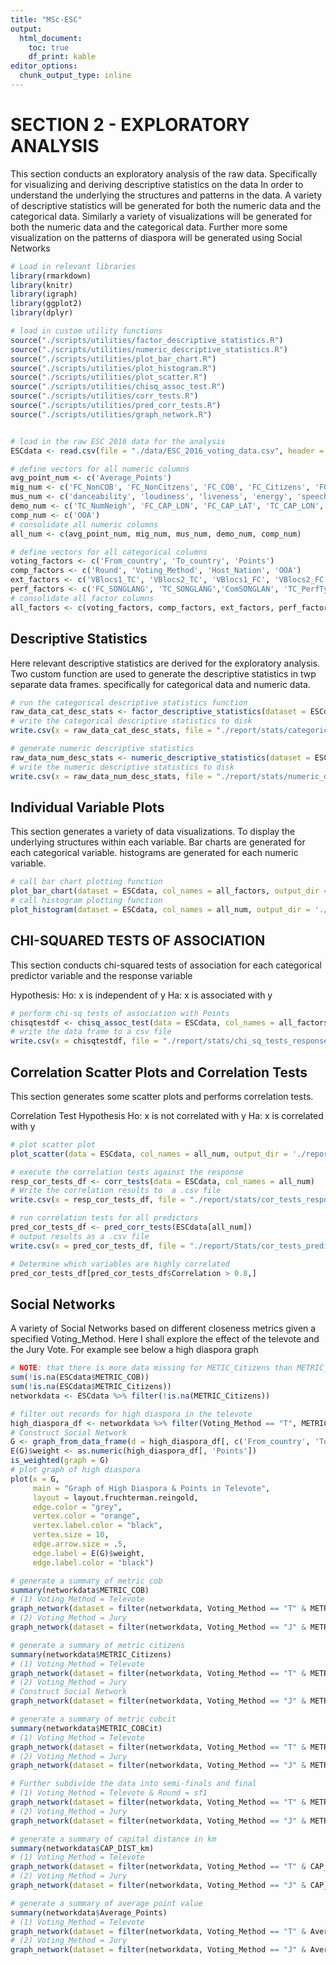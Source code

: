 ```yaml
---
title: "MSc-ESC"
output: 
  html_document:
    toc: true
    df_print: kable
editor_options: 
  chunk_output_type: inline
---
```


# SECTION 2 - EXPLORATORY ANALYSIS 

This section conducts an exploratory analysis of the raw data. Specifically for visualizing and deriving descriptive statistics on the data In order to understand the underlying the structures and patterns in the data. A variety of descriptive statistics will be generated for both the numeric data and the categorical data. Similarly a variety of visualizations will be generated for both the numeric data and the categorical data. Further more some visualization on the patterns of diaspora will be generated using Social Networks


```r
# Load in relevant libraries
library(rmarkdown)
library(knitr)
library(igraph)
library(ggplot2)
library(dplyr)

# load in custom utility functions
source("./scripts/utilities/factor_descriptive_statistics.R")
source("./scripts/utilities/numeric_descriptive_statistics.R")
source("./scripts/utilities/plot_bar_chart.R")
source("./scripts/utilities/plot_histogram.R")
source("./scripts/utilities/plot_scatter.R")
source("./scripts/utilities/chisq_assoc_test.R")
source("./scripts/utilities/corr_tests.R")
source("./scripts/utilities/pred_corr_tests.R")
source("./scripts/utilities/graph_network.R")


# load in the raw ESC 2016 data for the analysis
ESCdata <- read.csv(file = "./data/ESC_2016_voting_data.csv", header = T)
```

```r
# define vectors for all numeric columns
avg_point_num <- c('Average_Points')
mig_num <- c('FC_NonCOB', 'FC_NonCitzens', 'FC_COB', 'FC_Citizens', 'FC_Population', 'METRIC_COB', 'METRIC_Citizens', 'METRIC_COBCit')
mus_num <- c('danceability', 'loudiness', 'liveness', 'energy', 'speechiness', 'acousticness', 'instrumentalness', 'acousticness', 'valence', 'tempo', 'duration_ms')
demo_num <- c('TC_NumNeigh', 'FC_CAP_LON', 'FC_CAP_LAT', 'TC_CAP_LON', 'TC_CAP_LAT', 'FC_GDP_mil', 'TC_GDP_mil', 'GDP_PROP', 'CAP_DIST_km')
comp_num <- c('OOA')
# consolidate all numeric columns
all_num <- c(avg_point_num, mig_num, mus_num, demo_num, comp_num)

# define vectors for all categorical columns
voting_factors <- c('From_country', 'To_country', 'Points')
comp_factors <- c('Round', 'Voting_Method', 'Host_Nation', 'OOA')
ext_factors <- c('VBlocs1_TC', 'VBlocs2_TC', 'VBlocs1_FC', 'VBlocs2_FC', 'ComVBlocs1', 'ComVBlocs2', 'FC_LANGFAM', 'TC_LANGFAM', 'ComLANGFAM', 'Neighbours', 'TC_NumNeigh')
perf_factors <- c('FC_SONGLANG', 'TC_SONGLANG','ComSONGLAN', 'TC_PerfType', 'TC_SingerGender', 'key', 'mode', 'time_signature')
# consolidate all factor columns
all_factors <- c(voting_factors, comp_factors, ext_factors, perf_factors)
```

## Descriptive Statistics

Here relevant descriptive statistics are derived for the exploratory analysis. Two custom function are used to generate the descriptive statistics in twp separate data frames. specifically for categorical data and numeric data.

```r
# run the categorical descriptive statistics function
raw_data_cat_desc_stats <- factor_descriptive_statistics(dataset = ESCdata, col_names = all_factors)
# write the categorical descriptive statistics to disk
write.csv(x = raw_data_cat_desc_stats, file = "./report/stats/categorical_descriptive_statistics.csv")

# generate numeric descriptive statistics
raw_data_num_desc_stats <- numeric_descriptive_statistics(dataset = ESCdata, col_names = all_num)
# write the numeric descriptive statistics to disk
write.csv(x = raw_data_num_desc_stats, file = "./report/stats/numeric_descriptive_statistics.csv")
```

## Individual Variable Plots

This section generates a variety of data visualizations. To display the underlying structures within each variable. Bar charts are generated for each categorical variable. histograms are generated for each numeric variable.

```r
# call bar chart plotting function
plot_bar_chart(dataset = ESCdata, col_names = all_factors, output_dir = './report/plots/bar_charts')
# call histogram plotting function
plot_histogram(dataset = ESCdata, col_names = all_num, output_dir = './report/plots/histograms')
```

## CHI-SQUARED TESTS OF ASSOCIATION

This section conducts chi-squared tests of association for each categorical predictor variable and the response variable

Hypothesis:
Ho: x is independent of y
Ha: x is associated with y

```r
# perform chi-sq tests of association with Points
chisqtestdf <- chisq_assoc_test(data = ESCdata, col_names = all_factors)
# write the data frame to a csv file
write.csv(x = chisqtestdf, file = "./report/stats/chi_sq_tests_response.csv", row.names = F)
```

## Correlation Scatter Plots and Correlation Tests

This section generates some scatter plots and performs correlation tests.

Correlation Test Hypothesis
Ho: x is not correlated with y
Ha: x is correlated with y

```r
# plot scatter plot
plot_scatter(data = ESCdata, col_names = all_num, output_dir = './report/plots/scatterplots')

# execute the correlation tests against the response
resp_cor_tests_df <- corr_tests(data = ESCdata, col_names = all_num)
# Write the correlation results to  a .csv file
write.csv(x = resp_cor_tests_df, file = "./report/stats/cor_tests_response.csv", row.names = F)

# run correlation tests for all predictors
pred_cor_tests_df <- pred_corr_tests(ESCdata[all_num])
# output results as a .csv file
write.csv(x = pred_cor_tests_df, file = "./report/Stats/cor_tests_predictors.csv", row.names = F)

# Determine which variables are highly correlated
pred_cor_tests_df[pred_cor_tests_df$Correlation > 0.8,]
```

## Social Networks

A variety of Social Networks based on different closeness metrics given a specified Voting_Method. Here I shall explore the effect of the televote and the Jury Vote. For example see below a high diaspora graph

```r
# NOTE: that there is more data missing for METIC_Citizens than METRIC_COB
sum(!is.na(ESCdata$METRIC_COB))
sum(!is.na(ESCdata$METRIC_Citizens))
networkdata <- ESCdata %>% filter(!is.na(METRIC_Citizens))

# filter out records for high diaspora in the televote
high_diaspora_df <- networkdata %>% filter(Voting_Method == "T", METRIC_COB > 0.1)
# Construct Social Network
G <- graph_from_data_frame(d = high_diaspora_df[, c('From_country', 'To_country')], directed = T)
E(G)$weight <- as.numeric(high_diaspora_df[, 'Points'])
is_weighted(graph = G)
# plot graph of high diaspora
plot(x = G, 
     main = "Graph of High Diaspora & Points in Televote", 
     layout = layout.fruchterman.reingold, 
     edge.color = "grey", 
     vertex.color = "orange", 
     vertex.label.color = "black", 
     vertex.size = 10, 
     edge.arrow.size = .5, 
     edge.label = E(G)$weight, 
     edge.label.color = "black")
```

```r
# generate a summary of metric cob
summary(networkdata$METRIC_COB)
# (1) Voting_Method = Televote
graph_network(dataset = filter(networkdata, Voting_Method == "T" & METRIC_COB > 0.1), weights = 'Points')
# (2) Voting_Method = Jury
graph_network(dataset = filter(networkdata, Voting_Method == "J" & METRIC_COB > 0.1), weights = 'Points')
```

```r
# generate a summary of metric citizens
summary(networkdata$METRIC_Citizens)
# (1) Voting_Method = Televote
graph_network(dataset = filter(networkdata, Voting_Method == "T" & METRIC_Citizens > 0.1), weights = 'Points')
# (2) Voting_Method = Jury
# Construct Social Network
graph_network(dataset = filter(networkdata, Voting_Method == "J" & METRIC_Citizens > 0.1), weights = 'Points')
```

```r
# generate a summary of metric cobcit
summary(networkdata$METRIC_COBCit)
# (1) Voting_Method = Televote
graph_network(dataset = filter(networkdata, Voting_Method == "T" & METRIC_COBCit > 0.15), weights = 'Points')
# (2) Voting_Method = Jury
graph_network(dataset = filter(networkdata, Voting_Method == "J" & METRIC_COBCit > 0.15), weights = 'Points')

# Further subdivide the data into semi-finals and final
# (1) Voting_Method = Televote & Round = sf1
graph_network(dataset = filter(networkdata, Voting_Method == "T" & METRIC_COBCit > 0.25 & Round == "sf1"), weights = 'Points')
# (2) Voting_Method = Jury
graph_network(dataset = filter(networkdata, Voting_Method == "J" & METRIC_COBCit > 0.25 & Round == "sf1"), weights = 'Points')
```

```r
# generate a summary of capital distance in km
summary(networkdata$CAP_DIST_km)
# (1) Voting_Method = Televote
graph_network(dataset = filter(networkdata, Voting_Method == "T" & CAP_DIST_km < 500), weights = 'Points')
# (2) Voting_Method = Jury
graph_network(dataset = filter(networkdata, Voting_Method == "J" & CAP_DIST_km < 500), weights = 'Points')
```

```r
# generate a summary of average point value
summary(networkdata$Average_Points)
# (1) Voting_Method = Televote
graph_network(dataset = filter(networkdata, Voting_Method == "T" & Average_Points > 8), weights = 'Average_Points')
# (2) Voting_Method = Jury
graph_network(dataset = filter(networkdata, Voting_Method == "J" & Average_Points > 8), weights = 'Average_Points')
```
